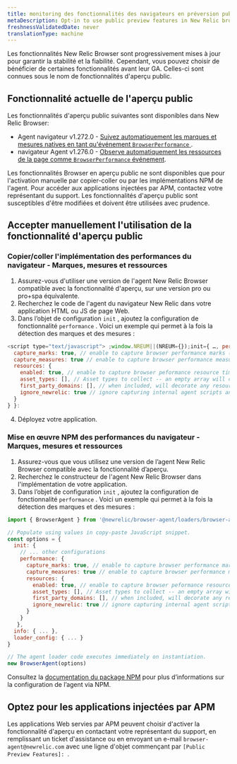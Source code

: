 ```yaml
---
title: monitoring des fonctionnalités des navigateurs en préversion publique
metaDescription: Opt-in to use public preview features in New Relic browser monitoring before they're generally available.
freshnessValidatedDate: never
translationType: machine
---
```


Les fonctionnalités New Relic Browser sont progressivement mises à jour pour garantir la stabilité et la fiabilité. Cependant, vous pouvez choisir de bénéficier de certaines fonctionnalités avant leur GA. Celles-ci sont connues sous le nom de fonctionnalités d&apos;aperçu public.

## Fonctionnalité actuelle de l&apos;aperçu public

Les fonctionnalités d&apos;aperçu public suivantes sont disponibles dans New Relic Browser:

* Agent navigateur v1.272.0 - [Suivez automatiquement les marques et mesures natives en tant qu&apos;événement `BrowserPerformance` ](/docs/browser/new-relic-browser/browser-pro-features/marks-and-measures).
* navigateur Agent v1.276.0 - [Observe automatiquement les ressources de la page comme `BrowserPerformance` événement](/docs/browser/new-relic-browser/browser-pro-features/page-resources).

<Callout variant="important">
  Les fonctionnalités Browser en aperçu public ne sont disponibles que pour l&apos;activation manuelle par copier-coller ou par les implémentations NPM de l&apos;agent. Pour accéder aux applications injectées par APM, contactez votre représentant du support. Les fonctionnalités d&apos;aperçu public sont susceptibles d&apos;être modifiées et doivent être utilisées avec prudence.
</Callout>

## Accepter manuellement l&apos;utilisation de la fonctionnalité d&apos;aperçu public

### Copier/coller l&apos;implémentation des performances du navigateur - Marques, mesures et ressources

1. Assurez-vous d&apos;utiliser une version de l&apos;agent New Relic Browser compatible avec la fonctionnalité d&apos;aperçu, sur une version pro ou pro+spa équivalente.
2. Recherchez le code de l&apos;agent du navigateur New Relic dans votre application HTML ou JS de page Web.
3. Dans l’objet de configuration `init` , ajoutez la configuration de fonctionnalité `performance` . Voici un exemple qui permet à la fois la détection des marques et des mesures :

```js
<script type="text/javascript"> ;window.NREUM||(NREUM={});init={ …, performance: {
  capture_marks: true, // enable to capture browser performance marks (default false)
  capture_measures: true // enable to capture browser performance measures (default false)
  resources: {
    enabled: true, // enable to capture browser peformance resource timings (default false)
    asset_types: [], // Asset types to collect -- an empty array will collect all types (default []). See https://developer.mozilla.org/en-US/docs/Web/API/PerformanceResourceTiming/initiatorType for the list of types.
    first_party_domains: [], // when included, will decorate any resource as a first party resource if matching (default [])
    ignore_newrelic: true // ignore capturing internal agent scripts and harvest calls (default true)
  }
} }:
```

4. Déployez votre application.

### Mise en œuvre NPM des performances du navigateur - Marques, mesures et ressources

1. Assurez-vous que vous utilisez une version de l’agent New Relic Browser compatible avec la fonctionnalité d’aperçu.
2. Recherchez le constructeur de l&apos;agent New Relic Browser dans l&apos;implémentation de votre application.
3. Dans l’objet de configuration `init` , ajoutez la configuration de fonctionnalité `performance` . Voici un exemple qui permet à la fois la détection des marques et des mesures :

```js
import { BrowserAgent } from '@newrelic/browser-agent/loaders/browser-agent'

// Populate using values in copy-paste JavaScript snippet.
const options = {
  init: {
    // ... other configurations
    performance: {
      capture_marks: true, // enable to capture browser performance marks (default false)
      capture_measures: true // enable to capture browser performance measures (default false)
      resources: {
        enabled: true, // enable to capture browser peformance resource timings (default false)
        asset_types: [], // Asset types to collect -- an empty array will collect all types (default []). See https://developer.mozilla.org/en-US/docs/Web/API/PerformanceResourceTiming/initiatorType for the list of types.
        first_party_domains: [], // when included, will decorate any resource as a first party resource if matching (default [])
        ignore_newrelic: true // ignore capturing internal agent scripts and harvest calls (default true)
      }
    }
   },
  info: { ... },
  loader_config: { ... } 
}

// The agent loader code executes immediately on instantiation.
new BrowserAgent(options)
```

Consultez la [documentation du package NPM](https://www.npmjs.com/package/@newrelic/browser-agent) pour plus d’informations sur la configuration de l’agent via NPM.

## Optez pour les applications injectées par APM

Les applications Web servies par APM peuvent choisir d&apos;activer la fonctionnalité d&apos;aperçu en contactant votre représentant du support, en remplissant un ticket d&apos;assistance ou en envoyant un e-mail `browser-agent@newrelic.com` avec une ligne d&apos;objet commençant par `[Public Preview Features]: `.